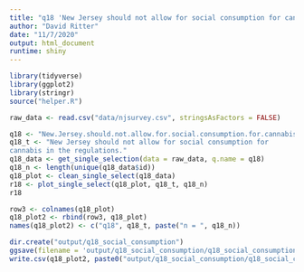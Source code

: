 ```yaml
---
title: "q18 'New Jersey should not allow for social consumption for cannabis in the regulations.'"
author: "David Ritter"
date: "11/7/2020"
output: html_document
runtime: shiny
---
```


```r
library(tidyverse)
library(ggplot2)
library(stringr)
source("helper.R")
```

```r
raw_data <- read.csv("data/njsurvey.csv", stringsAsFactors = FALSE)
```

```r
q18 <- "New.Jersey.should.not.allow.for.social.consumption.for.cannabis.in.the.regulations."
q18_t <- "New Jersey should not allow for social consumption for
cannabis in the regulations."
q18_data <- get_single_selection(data = raw_data, q.name = q18)
q18_n <- length(unique(q18_data$id))
q18_plot <- clean_single_select(q18_data)
r18 <- plot_single_select(q18_plot, q18_t, q18_n)
r18
```

```r
row3 <- colnames(q18_plot)
q18_plot2 <- rbind(row3, q18_plot)
names(q18_plot2) <- c("q18", q18_t, paste("n = ", q18_n))
```

```r
dir.create("output/q18_social_consumption")
ggsave(filename = 'output/q18_social_consumption/q18_social_consumption.png', plot = r18, device = 'png')
write.csv(q18_plot2, paste0("output/q18_social_consumption/q18_social_consumption_", q18_n,".csv"), row.names=F)
```
